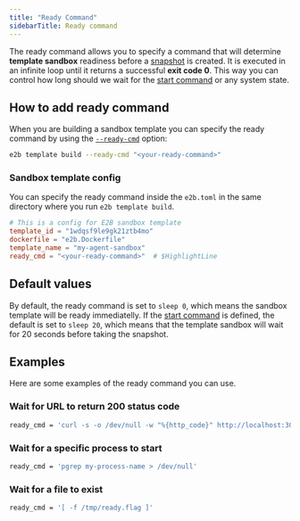 ---
title: "Ready Command"
sidebarTitle: Ready command
---

The ready command allows you to specify a command that will determine **template sandbox** readiness before a [snapshot](/sandbox-template#how-it-works) is created.
It is executed in an infinite loop until it returns a successful **exit code&nbsp;0**.
This way you can control how long should we wait for the [start command](/sandbox-template/start-cmd) or any system state.


## How to add ready command

When you are building a sandbox template you can specify the ready command by using the [`--ready-cmd`](/sdk-reference/cli/v1.5.0/template#e2b-template-build) option:

```bash
e2b template build --ready-cmd "<your-ready-command>"
```

### Sandbox template config
You can specify the ready command inside the `e2b.toml` in the same directory where you run `e2b template build`.
<CodeGroup isFileName title="e2b.toml" isRunnable={false}>
  ```toml
  # This is a config for E2B sandbox template
  template_id = "1wdqsf9le9gk21ztb4mo"
  dockerfile = "e2b.Dockerfile"
  template_name = "my-agent-sandbox"
  ready_cmd = "<your-ready-command>"  # $HighlightLine
  ```
</CodeGroup>

## Default values
By default, the ready command is set to `sleep 0`, which means the sandbox template will be ready immediatelly.
If the [start command](/sandbox-template/start-cmd) is defined, the default is set to `sleep 20`, which means that the template sandbox will wait for 20 seconds before taking the snapshot.

## Examples
Here are some examples of the ready command you can use.

### Wait for URL to return 200 status code
```bash
ready_cmd = 'curl -s -o /dev/null -w "%{http_code}" http://localhost:3000 | grep -q "200"'
```

### Wait for a specific process to start
```bash
ready_cmd = 'pgrep my-process-name > /dev/null'
```

### Wait for a file to exist
```bash
ready_cmd = '[ -f /tmp/ready.flag ]'
```